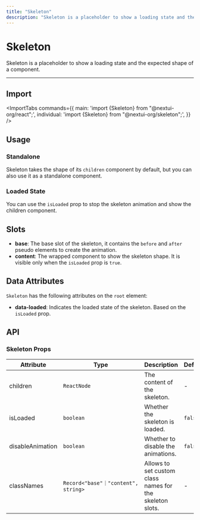 ```yaml
---
title: "Skeleton"
description: "Skeleton is a placeholder to show a loading state and the expected shape of a component."
---
```



# Skeleton

Skeleton is a placeholder to show a loading state and the expected shape of a component.

<ComponentLinks component="skeleton" rscCompatible />

---

<CarbonAd/>

## Import

<ImportTabs
  commands={{
    main: 'import {Skeleton} from "@nextui-org/react";',
    individual: 'import {Skeleton} from "@nextui-org/skeleton";',
  }}
/>

## Usage

<CodeDemo title="Usage" files={skeletonContent.usage} />

### Standalone

Skeleton takes the shape of its `children` component by default, but you can also use
it as a standalone component.

<CodeDemo title="Standalone" files={skeletonContent.standalone} />

### Loaded State

You can use the `isLoaded` prop to stop the skeleton animation and show the children component.

<CodeDemo title="Loaded State" files={skeletonContent.loaded} />

## Slots

- **base**: The base slot of the skeleton, it contains the `before` and `after` pseudo elements to create the animation.
- **content**: The wrapped component to show the skeleton shape. It is visible only when the `isLoaded` prop is `true`.

<Spacer y={4}/>  

## Data Attributes

`Skeleton` has the following attributes on the `root` element:

- **data-loaded**:
  Indicates the loaded state of the skeleton. Based on the `isLoaded` prop.

<Spacer y={4}/>  

## API

### Skeleton Props

| Attribute        | Type                                | Description                                              | Default |
| ---------------- | ----------------------------------- | -------------------------------------------------------- | ------- |
| children         | `ReactNode`                         | The content of the skeleton.                             | -       |
| isLoaded         | `boolean`                           | Whether the skeleton is loaded.                          | `false` |
| disableAnimation | `boolean`                           | Whether to disable the animations.                       | `false` |
| classNames       | `Record<"base"｜"content", string>` | Allows to set custom class names for the skeleton slots. | -       |
